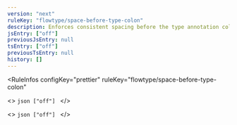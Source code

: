 ```yaml
---
version: "next"
ruleKey: "flowtype/space-before-type-colon"
description: Enforces consistent spacing before the type annotation colon
jsEntry: ["off"]
previousJsEntry: null
tsEntry: ["off"]
previousTsEntry: null
history: []
---
```


<RuleInfos 
  configKey="prettier" 
  ruleKey="flowtype/space-before-type-colon" 
>
  <>
    ```json
    ["off"]
    ```
  </>

  <>
    ```json
    ["off"]
    ```
  </>
</RuleInfos>

